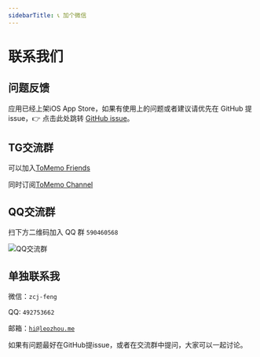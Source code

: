 ```yaml
---
sidebarTitle: 📞 加个微信
---
```



# 联系我们

## 问题反馈

应用已经上架iOS App Store，如果有使用上的问题或者建议请优先在 GitHub 提 issue，👉 点击此处跳转 [GitHub issue](https://github.com/le0zh0u/ToMemo-doc/issues)。

## TG交流群

可以加入[ToMemo Friends](tg://resolve?domain=tomemoapp)

同时订阅[ToMemo Channel](tg://resolve?domain=tomemochannel)

## QQ交流群

扫下方二维码加入 QQ 群 `590460568`

<Image src="/images/contact/qq-group.jpg" alt="QQ交流群" width={300} height={300} />

## 单独联系我

微信：`zcj-feng`

QQ: `492753662`

邮箱：[`hi@leozhou.me`](mailto:hi@leozhou.me)

如果有问题最好在GitHub提issue，或者在交流群中提问，大家可以一起讨论。





    
